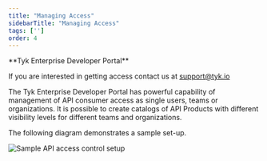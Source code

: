 ```yaml
---
title: "Managing Access"
sidebarTitle: "Managing Access"
tags: ['']
order: 4
---
```



<Note>
**Tyk Enterprise Developer Portal**

If you are interested in getting access contact us at [support@tyk.io](<mailto:support@tyk.io?subject=Tyk Enterprise Portal Beta>)
</Note>


The Tyk Enterprise Developer Portal has powerful capability of management of API consumer access as single users, teams or organizations. It is possible to create catalogs of API Products with different visibility levels for different teams and organizations.

The following diagram demonstrates a sample set-up.

<img src="/img/dashboard/portal-management/enterprise-portal/portal-catalogue-sample-set-up.png" alt="Sample API access control setup" />